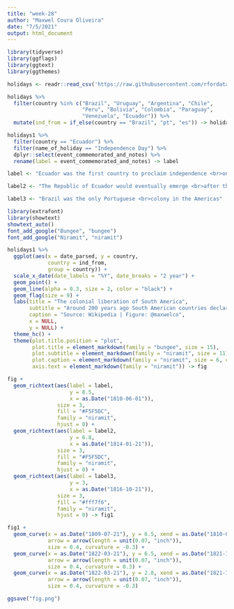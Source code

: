 ```yaml
---
title: "week-28"
author: "Maxwel Coura Oliveira"
date: "7/5/2021"
output: html_document
---
```



```r
library(tidyverse)
library(ggflags)
library(ggtext)
library(ggthemes)
```




```r
holidays <- readr::read_csv('https://raw.githubusercontent.com/rfordatascience/tidytuesday/master/data/2021/2021-07-06/holidays.csv')
```

```r
holidays %>% 
  filter(country %in% c("Brazil", "Uruguay", "Argentina", "Chile",
                        "Peru", "Bolivia", "Colombia", "Paraguay",
                        "Venezuela", "Ecuador")) %>% 
  mutate(ind_from = if_else(country == "Brazil", "pt", "es")) -> holidays1
```


```r
holidays1 %>% 
  filter(country == "Ecuador") %>% 
  filter(name_of_holiday == "Independence Day") %>% 
  dplyr::select(event_commemorated_and_notes) %>% 
  rename(label = event_commemorated_and_notes) -> label
```


```r
label <- "Ecuador was the first country to proclaim independence <br>on **August 10, 1809**, but failed with the execution of all<br> the conspirators of the movement on **August 2, 1810**"

label2 <- "The Republic of Ecuador would eventually emerge <br>after the *Battle of Pichincha* on **May 24, 1822**"

label3 <- "Brazil was the only Portuguese <br>colony in the Americas"
```


```r
library(extrafont)
library(showtext)
showtext_auto()
font_add_google("Bungee", "bungee") 
font_add_google("Niramit", "niramit")
```


```r
holidays1 %>% 
  ggplot(aes(x = date_parsed, y = country, 
             country = ind_from,
             group = country)) +
  scale_x_date(date_labels = "%Y", date_breaks = "2 year") +
  geom_point() +
  geom_line(alpha = 0.3, size = 2, color = "black") +
  geom_flag(size = 9) +
  labs(title = "The colonial liberation of South America",
       subtitle = "Around 200 years ago South American countries declared independence from <b style='color:#F1BF00;'>Spain</b> <img src='https://cdn.countryflags.com/thumbs/spain/flag-round-250.png' width='10'/> or <b style='color:#ff0000;'>Portugal</b> <img src='https://cdn.countryflags.com/thumbs/portugal/flag-round-250.png' width='10'/>",
       caption = "Source: Wikipedia | Figure: @maxwelco",
       x = NULL,
       y = NULL) +
  theme_hc() +
  theme(plot.title.position = "plot",
        plot.title = element_markdown(family = "bungee", size = 15),
        plot.subtitle = element_markdown(family = "niramit", size = 11),
        plot.caption = element_markdown(family = "niramit", size = 6, color = "gray80"),
        axis.text = element_markdown(family = "niramit")) -> fig
```


```r
fig +
  geom_richtext(aes(label = label,
                    y = 8.5, 
                    x = as.Date("1810-06-01")),
                size = 3,
                fill = "#F5F5DC",
                family = "niramit",
                hjust = 0) +
  geom_richtext(aes(label = label2,
                    y = 6.8, 
                    x = as.Date("1814-01-21")),
                size = 3, 
                fill = "#F5F5DC",
                family = "niramit",
                hjust = 0) +
  geom_richtext(aes(label = label3,
                    y = 3, 
                    x = as.Date("1816-10-21")),
                size = 3, 
                fill = "#fff7f6",
                family = "niramit",
                hjust = 0) -> fig1
```



```r
fig1 +
  geom_curve(x = as.Date("1809-07-21"), y = 6.5, xend = as.Date("1810-02-21"), yend = 8,
             arrow = arrow(length = unit(0.07, "inch")), 
             size = 0.4, curvature = -0.3) + 
  geom_curve(x = as.Date("1822-03-21"), y = 6.5, xend = as.Date("1821-10-21"), yend = 6.9,
             arrow = arrow(length = unit(0.07, "inch")), 
             size = 0.4, curvature = 0.3) +
  geom_curve(x = as.Date("1822-03-21"), y = 2.8, xend = as.Date("1821-10-21"), yend = 2.7,
             arrow = arrow(length = unit(0.07, "inch")), 
             size = 0.4, curvature = -0.3) 

ggsave("fig.png")
```

